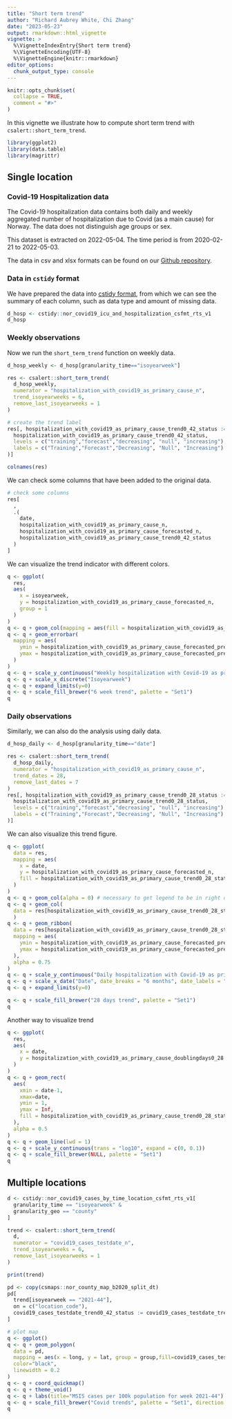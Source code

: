 ```yaml
---
title: "Short term trend"
author: "Richard Aubrey White, Chi Zhang"
date: "2023-05-23"
output: rmarkdown::html_vignette
vignette: >
  %\VignetteIndexEntry{Short term trend}
  %\VignetteEncoding{UTF-8}
  %\VignetteEngine{knitr::rmarkdown}
editor_options: 
  chunk_output_type: console
---
```


```r
knitr::opts_chunk$set(
  collapse = TRUE,
  comment = "#>"
)
```

In this vignette we illustrate how to compute short term trend with `csalert::short_term_trend`.

```r
library(ggplot2)
library(data.table)
library(magrittr)
```

## Single location

### Covid-19 Hospitalization data

The Covid-19 hospitalization data contains both daily and weekly aggregated number of hospitalization due to Covid (as a main cause) for Norway. The data does not distinguish age groups or sex. 

This dataset is extracted on 2022-05-04. The time period is from 2020-02-21 to 2022-05-03. 

The data in csv and xlsx formats can be found on our [Github repository](https://github.com/folkehelseinstituttet/surveillance_data). 


### Data in `cstidy` format

We have prepared the data into [cstidy format](https://docs.sykdomspulsen.no/cstidy/articles/csfmt_rts_data_v1.html), from which we can see the summary of each column, such as data type and amount of missing data. 

```r
d_hosp <- cstidy::nor_covid19_icu_and_hospitalization_csfmt_rts_v1
d_hosp
```

### Weekly observations

Now we run the `short_term_trend` function on weekly data. 

```r
d_hosp_weekly <- d_hosp[granularity_time=="isoyearweek"]

res <- csalert::short_term_trend(
  d_hosp_weekly, 
  numerator = "hospitalization_with_covid19_as_primary_cause_n",
  trend_isoyearweeks = 6,
  remove_last_isoyearweeks = 1
)

# create the trend label
res[, hospitalization_with_covid19_as_primary_cause_trend0_42_status := factor(
  hospitalization_with_covid19_as_primary_cause_trend0_42_status,
  levels = c("training","forecast","decreasing", "null", "increasing"),
  labels = c("Training","Forecast","Decreasing", "Null", "Increasing")
)]

colnames(res)
```


We can check some columns that have been added to the original data. 

```r
# check some columns 
res[
  ,
  .(
    date, 
    hospitalization_with_covid19_as_primary_cause_n, 
    hospitalization_with_covid19_as_primary_cause_forecasted_n,
    hospitalization_with_covid19_as_primary_cause_trend0_42_status
  )
]
```

We can visualize the trend indicator with different colors.

```r
q <- ggplot(
  res, 
  aes(
    x = isoyearweek, 
    y = hospitalization_with_covid19_as_primary_cause_forecasted_n,
    group = 1
  )
)
q <- q + geom_col(mapping = aes(fill = hospitalization_with_covid19_as_primary_cause_trend0_42_status))
q <- q + geom_errorbar(
  mapping = aes(
    ymin = hospitalization_with_covid19_as_primary_cause_forecasted_predinterval_q02x5_n,
    ymax = hospitalization_with_covid19_as_primary_cause_forecasted_predinterval_q97x5_n
  )
)
q <- q + scale_y_continuous("Weekly hospitalization with Covid-19 as primary cause", expand = c(0, 0.1))
q <- q + scale_x_discrete("Isoyearweek")
q <- q + expand_limits(y=0)
q <- q + scale_fill_brewer("6 week trend", palette = "Set1")
q
```

### Daily observations

Similarly, we can also do the analysis using daily data.

```r
d_hosp_daily <- d_hosp[granularity_time=="date"]

res <- csalert::short_term_trend(
  d_hosp_daily, 
  numerator = "hospitalization_with_covid19_as_primary_cause_n",
  trend_dates = 28,
  remove_last_dates = 7
)
res[, hospitalization_with_covid19_as_primary_cause_trend0_28_status := factor(
  hospitalization_with_covid19_as_primary_cause_trend0_28_status,
  levels = c("training","forecast","decreasing", "null", "increasing"),
  labels = c("Training","Forecast","Decreasing", "Null", "Increasing")
)]

```

We can also visualize this trend figure.

```r
q <- ggplot(
  data = res, 
  mapping = aes(
    x = date, 
    y = hospitalization_with_covid19_as_primary_cause_forecasted_n, 
    fill = hospitalization_with_covid19_as_primary_cause_trend0_28_status
  )
)
q <- q + geom_col(alpha = 0) # necessary to get legend to be in right order
q <- q + geom_col(
  data = res[hospitalization_with_covid19_as_primary_cause_trend0_28_status!="Forecast"]
  )
q <- q + geom_ribbon(
  data = res[hospitalization_with_covid19_as_primary_cause_trend0_28_status=="Forecast"], 
  mapping = aes(
    ymin = hospitalization_with_covid19_as_primary_cause_forecasted_predinterval_q02x5_n,
    ymax = hospitalization_with_covid19_as_primary_cause_forecasted_predinterval_q97x5_n
  ),
  alpha = 0.75
)
q <- q + scale_y_continuous("Daily hospitalization with Covid-19 as primary cause", expand = c(0, 0.1))
q <- q + scale_x_date("Date", date_breaks = "6 months", date_labels = "%y-%m-%d")
q <- q + expand_limits(y=0)

q <- q + scale_fill_brewer("28 days trend", palette = "Set1")
q
```

Another way to visualize trend

```r
q <- ggplot(
  res, 
  aes(
    x = date, 
    y = hospitalization_with_covid19_as_primary_cause_doublingdays0_28
  )
)
q <- q + geom_rect(
  aes(
    xmin = date-1, 
    xmax=date, 
    ymin = 1,
    ymax = Inf, 
    fill = hospitalization_with_covid19_as_primary_cause_trend0_28_status
  ), 
  alpha = 0.5
)
q <- q + geom_line(lwd = 1)
q <- q + scale_y_continuous(trans = "log10", expand = c(0, 0.1))
q <- q + scale_fill_brewer(NULL, palette = "Set1")
q
```

## Multiple locations

```r
d <- cstidy::nor_covid19_cases_by_time_location_csfmt_rts_v1[
  granularity_time == "isoyearweek" & 
  granularity_geo == "county"
]

trend <- csalert::short_term_trend(
  d,
  numerator = "covid19_cases_testdate_n",
  trend_isoyearweeks = 6,
  remove_last_isoyearweeks = 1
)

print(trend)
```

```r
pd <- copy(csmaps::nor_county_map_b2020_split_dt)
pd[
  trend[isoyearweek == "2021-44"],
  on = c("location_code"),
  covid19_cases_testdate_trend0_42_status := covid19_cases_testdate_trend0_42_status
]

# plot map
q <- ggplot()
q <- q + geom_polygon(
  data = pd,
  mapping = aes(x = long, y = lat, group = group,fill=covid19_cases_testdate_trend0_42_status),
  color="black",
  linewidth = 0.2
)
q <- q + coord_quickmap()
q <- q + theme_void()
q <- q + labs(title="MSIS cases per 100k population for week 2021-44")
q <- q + scale_fill_brewer("Covid trends", palette = "Set1", direction = -1)
q
```

